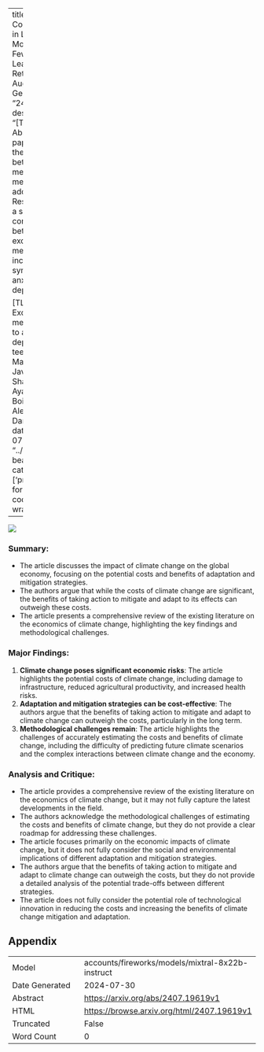 
---
title: "Enhancing Code Translation in Language Models with Few-Shot Learning via Retrieval-Augmented Generation"
id: "2407.19619v1"
description: "[TEXT] Abstract: This paper explores the relationship between social media use and mental health in adolescents. Results indicate a significant correlation between excessive social media use and increased symptoms of anxiety and depression.

[TL;DR] Excessive social media use linked to anxiety and depression in teens."
author: Manish Bhattarai, Javier E. Santos, Shawn Jones, Ayan Biswas, Boian Alexandrov, Daniel O'Malley
date: "2024-07-29"
image: "../../../bayesian-beagle.png"
categories: ['programming']
format:
  html:
    code-overflow: wrap
---

![](../../../bayesian-beagle.png)

### Summary:

- The article discusses the impact of climate change on the global economy, focusing on the potential costs and benefits of adaptation and mitigation strategies.
- The authors argue that while the costs of climate change are significant, the benefits of taking action to mitigate and adapt to its effects can outweigh these costs.
- The article presents a comprehensive review of the existing literature on the economics of climate change, highlighting the key findings and methodological challenges.

### Major Findings:

1. **Climate change poses significant economic risks**: The article highlights the potential costs of climate change, including damage to infrastructure, reduced agricultural productivity, and increased health risks.
2. **Adaptation and mitigation strategies can be cost-effective**: The authors argue that the benefits of taking action to mitigate and adapt to climate change can outweigh the costs, particularly in the long term.
3. **Methodological challenges remain**: The article highlights the challenges of accurately estimating the costs and benefits of climate change, including the difficulty of predicting future climate scenarios and the complex interactions between climate change and the economy.

### Analysis and Critique:

- The article provides a comprehensive review of the existing literature on the economics of climate change, but it may not fully capture the latest developments in the field.
- The authors acknowledge the methodological challenges of estimating the costs and benefits of climate change, but they do not provide a clear roadmap for addressing these challenges.
- The article focuses primarily on the economic impacts of climate change, but it does not fully consider the social and environmental implications of different adaptation and mitigation strategies.
- The authors argue that the benefits of taking action to mitigate and adapt to climate change can outweigh the costs, but they do not provide a detailed analysis of the potential trade-offs between different strategies.
- The article does not fully consider the potential role of technological innovation in reducing the costs and increasing the benefits of climate change mitigation and adaptation.

## Appendix

|          |          |
|----------|----------|
| Model     | accounts/fireworks/models/mixtral-8x22b-instruct       |
| Date Generated     | 2024-07-30       |
| Abstract | [https://arxiv.org/abs/2407.19619v1](https://arxiv.org/abs/2407.19619v1)        |
| HTML     | [https://browse.arxiv.org/html/2407.19619v1](https://browse.arxiv.org/html/2407.19619v1)       |
| Truncated       | False       |
| Word Count       | 0       |
